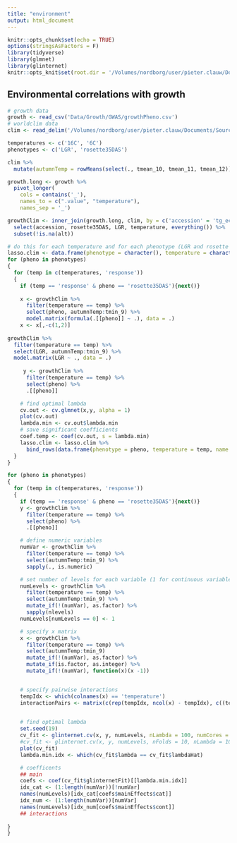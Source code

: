 ```yaml
---
title: "environment"
output: html_document
---
```


```r
knitr::opts_chunk$set(echo = TRUE)
options(stringsAsFactors = F)
library(tidyverse)
library(glmnet)
library(glinternet)
knitr::opts_knit$set(root.dir = '/Volumes/nordborg/user/pieter.clauw/Documents/Experiments/UltimateQandD/')
```

## Environmental correlations with growth


```r
# growth data
growth <- read_csv('Data/Growth/GWAS/growthPheno.csv')
# worldclim data
clim <- read_delim('/Volumes/nordborg/user/pieter.clauw/Documents/Source/Accessions/List_2029_latlon_env.txt', delim = '\t')
```
```r
temperatures <- c('16C', '6C')
phenotypes <- c('LGR', 'rosette35DAS')
```

```r
clim %>%
  mutate(autumnTemp = rowMeans(select(., tmean_10, tmean_11, tmean_12)))

growth.long <- growth %>%
  pivot_longer(
    cols = contains('_'),
    names_to = c(".value", "temperature"),
    names_sep = '_')

growthClim <- inner_join(growth.long, clim, by = c('accession' = 'tg_ecotypeid')) %>%
  select(accession, rosette35DAS, LGR, temperature, everything()) %>%
  subset(!is.na(alt))
```



```r
# do this for each temperature and for each phenotype (LGR and rosette area)
lasso.clim <- data.frame(phenotype = character(), temperature = character(), name = character(), coefficient = numeric())
for (pheno in phenotypes)
{
  for (temp in c(temperatures, 'response'))
  {
    if (temp == 'response' & pheno == 'rosette35DAS'){next()}
    
    x <- growthClim %>%
      filter(temperature == temp) %>%
      select(pheno, autumnTemp:tmin_9) %>%
      model.matrix(formula(.[[pheno]] ~ .), data = .)
    x <- x[,-c(1,2)]
    
growthClim %>%
  filter(temperature == temp) %>%
  select(LGR, autumnTemp:tmin_9) %>%
  model.matrix(LGR ~ ., data = .)
  
     y <- growthClim %>%
      filter(temperature == temp) %>%
      select(pheno) %>%
      .[[pheno]]

    # find optimal lambda
    cv.out <- cv.glmnet(x,y, alpha = 1)
    plot(cv.out)  
    lambda.min <- cv.out$lambda.min
    # save significant coefficients
    coef.temp <- coef(cv.out, s = lambda.min)
    lasso.clim <- lasso.clim %>%
      bind_rows(data.frame(phenotype = pheno, temperature = temp, name = coef.temp@Dimnames[[1]][coef.temp@i + 1], coefficient = coef.temp@x))  
  }
}
```


```r
for (pheno in phenotypes)
{
  for (temp in c(temperatures, 'response'))
  {
    if (temp == 'response' & pheno == 'rosette35DAS'){next()}
    y <- growthClim %>%
      filter(temperature == temp) %>%
      select(pheno) %>%
      .[[pheno]]

    # define numeric variables
    numVar <- growthClim %>%
      filter(temperature == temp) %>%
      select(autumnTemp:tmin_9) %>%
      sapply(., is.numeric)

    # set number of levels for each variable (1 for continuous variables)
    numLevels <- growthClim %>%
      filter(temperature == temp) %>%
      select(autumnTemp:tmin_9) %>%
      mutate_if(!(numVar), as.factor) %>%
      sapply(nlevels)
    numLevels[numLevels == 0] <- 1

    # specify x matrix
    x <- growthClim %>%
      filter(temperature == temp) %>%
      select(autumnTemp:tmin_9)
      mutate_if(!(numVar), as.factor) %>%
      mutate_if(is.factor, as.integer) %>%
      mutate_if(!(numVar), function(x)(x -1))


    # specify pairwise interactions
    tempIdx <- which(colnames(x) == 'temperature')
    interactionPairs <- matrix(c(rep(tempIdx, ncol(x) - tempIdx), c((tempIdx + 1):ncol(x))), ncol = 2)
  

    # find optimal lambda
    set.seed(19)
    cv_fit <- glinternet.cv(x, y, numLevels, nLambda = 100, numCores = 8)
    #cv_fit <- glinternet.cv(x, y, numLevels, nFolds = 10, nLambda = 10000)
    plot(cv_fit)
    lambda.min.idx <- which(cv_fit$lambda == cv_fit$lambdaHat)

    # coefficents
    ## main
    coefs <- coef(cv_fit$glinternetFit)[[lambda.min.idx]]
    idx_cat <- (1:length(numVar))[!numVar]
    names(numLevels)[idx_cat[coefs$mainEffects$cat]]
    idx_num <- (1:length(numVar))[numVar]
    names(numLevels)[idx_num[coefs$mainEffects$cont]]
    ## interactions
    
}
}
```


